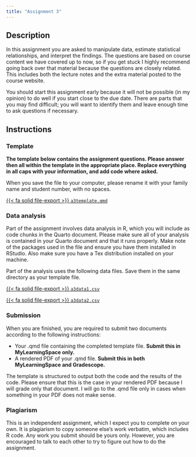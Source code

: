```yaml
---
title: "Assignment 3"
---
```


## Description

In this assignment you are asked to manipulate data, estimate statistical relationships, and interpret the findings. The questions are based on course content we have covered up to now, so if you get stuck I highly recommend going back over that material because the questions are closely related. This includes both the lecture notes and the extra material posted to the course website.

You should start this assignment early because it will not be possible (in my opinion) to do well if you start close to the due date. There are parts that you may find difficult; you will want to identify them and leave enough time to ask questions if necessary.

## Instructions

### Template

**The template below contains the assignment questions. Please answer then all within the template in the appropriate place. Replace everything in all caps with your information, and add code where asked.**

When you save the file to your computer, please rename it with your family name and student number, with no spaces.

[{{< fa solid file-export >}} `a3template.qmd`](/assignments/files/a3template.qmd)

### Data analysis

Part of the assignment involves data analysis in R, which you will include as code chunks in the Quarto document. Please make sure all of your analysis is contained in your Quarto document and that it runs properly. Make note of the packages used in the file and ensure you have them installed in RStudio. Also make sure you have a Tex distribution installed on your machine.

Part of the analysis uses the following data files. Save them in the same directory as your template file.

[{{< fa solid file-export >}} `a3data1.csv`](/assignments/files/a3data1.csv)

[{{< fa solid file-export >}} `a3data2.csv`](/assignments/files/a3data2.csv)


### Submission

When you are finished, you are required to submit two documents according to the following instructions:

-   Your .qmd file containing the completed template file. **Submit this in MyLearningSpace only.**
-   A rendered PDF of your .qmd file. **Submit this in both MyLearningSpace and Gradescope.**

The template is structured to output both the code and the results of the code. Please ensure that this is the case in your rendered PDF because I will grade only that document. I will go to the .qmd file only in cases when something in your PDF does not make sense.

### Plagiarism

This is an independent assignment, which I expect you to complete on your own. It is plagiarism to copy someone else's work verbatim, which includes R code. Any work you submit should be yours only. However, you are encouraged to talk to each other to try to figure out how to do the assignment.
